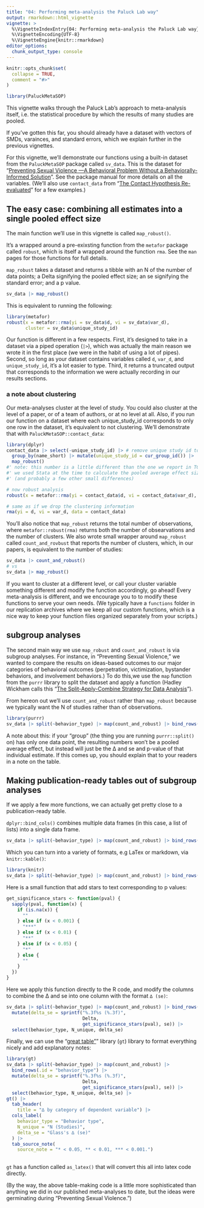 ```yaml
---
title: "04: Performing meta-analysis the Paluck Lab way"
output: rmarkdown::html_vignette
vignette: >
  %\VignetteIndexEntry{04: Performing meta-analysis the Paluck Lab way}
  %\VignetteEncoding{UTF-8}
  %\VignetteEngine{knitr::rmarkdown}
editor_options: 
  chunk_output_type: console
---
```


```r
knitr::opts_chunk$set(
  collapse = TRUE,
  comment = "#>"
)
```

```r
library(PaluckMetaSOP)
```

This vignette walks through the Paluck Lab's approach to meta-analysis itself, i.e. the statistical procedure by which the results of many studies are pooled. 

If you've gotten this far, you should already have a dataset with vectors of SMDs, varainces, and standard errors, which we explain further in the previous vignettes.

For this vignette, we'll demonstrate our functions using a built-in dataset from the `PaluckMetaSOP` package called `sv_data`. This is the dataset for "[Preventing Sexual Violence —A Behavioral Problem Without a Behaviorally-Informed Solution](https://osf.io/preprints/psyarxiv/xgbzj)". See the package manual for more details on all the variables. (We'll also use `contact_data` from "[The Contact Hypothesis Re-evaluated](https://www.cambridge.org/core/journals/behavioural-public-policy/article/contact-hypothesis-reevaluated/142C913E7FA9E121277B29E994124EC5)" for a few examples.)

## The easy case: combining all estimates into a single pooled effect size

The main function we'll use in this vignette is called `map_robust()`. 

It's a wrapped around a pre-exixsting function from the `metafor` package called `robust`, which is itself a wrapped around the function `rma`. See the `man` pages for those functions for full details.

`map_robust` takes a dataset and returns a tibble with an N of the number of data points; a Delta signifying the pooled effect size; an se signifying the standard error; and a p value.

```r
sv_data |> map_robust()
```

This is equivalent to running the following:
```r
library(metafor)
robust(x = metafor::rma(yi = sv_data$d, vi = sv_data$var_d), 
       cluster = sv_data$unique_study_id)
```

Our function is different in a few respects. First, it's designed to take in a dataset via a piped operation (`|>`), which was actually the main reason we wrote it in the first place (we were in the habit of using a lot of pipes). Second, so long as your dataset contains variables called `d`, `var_d`, and `unique_study_id`, it's a lot easier to type. Third, it returns a truncated output that corresponds to the information we were actually recording in our results sections.

### a note about clustering

Our meta-analyses cluster at the level of study. You could also cluster at the level of a paper, or of a team of authors, or at no level at all. Also, if you run our function on a dataset where each unique_study_id corresponds to only one row in the dataset, it's equivalent to not clustering. We'll demonstrate that with `PaluckMetaSOP::contact_data`:

```r
library(dplyr)
contact_data |> select(-unique_study_id) |> # remove unique study id to reconstruct it
  group_by(name_short) |> mutate(unique_study_id = cur_group_id()) |>
  map_robust()
#' note: this number is a little different than the one we report in TCHR
#' we used Stata at the time to calculate the pooled average effect size
#' (and probably a few other small differences)

# now robust analysis
robust(x = metafor::rma(yi = contact_data$d, vi = contact_data$var_d), cluster = contact_data$unique_study_id)

# same as if we drop the clustering information
rma(yi = d, vi = var_d, data = contact_data)
```

You'll also notice that `map_robust` returns the total number of observations, where `metafor::robust(rma)` returns both the number of obsearvations and the number of clusters. We also wrote small wrapper around `map_robust` called `count_and_rovbust` that reports the number of clusters, which, in our papers, is equivalent to the number of studies:

```r

sv_data |> count_and_robust()
# vs
sv_data |> map_robust()
```

If you want to cluster at a different level, or call your cluster variable something different and modify the function accordingly, go ahead! Every meta-analysis is different, and we encourage you to to modify these functions to serve your own needs. (We typically have a `functions` folder in our replication archives where we keep all our custom functions, which is a nice way to keep your function files organized separately from your scripts.)

## subgroup analyses

The second main way we use `map_robust` and `count_and_robust` is via subgroup analyses. For instance, in "Preventing Sexual Violence," we wanted to compare the results on ideas-based outcomes to our major categories of behavioral outcomes (perpetration, victimization, bystander behaviors, and involvement behaviors.) To do this,we use the `map` function from the `purrr` library to split the dataset and apply a function (Hadley Wickham calls this  "[The Split-Apply-Combine Strategy for Data Analysis](https://vita.had.co.nz/papers/plyr.pdf)").

From hereon out we'll use `count_and_robust` rather than `map_robust` because we typically want the N of studies rather than of observations.

```r
library(purrr)
sv_data |> split(~behavior_type) |> map(count_and_robust) |> bind_rows() 
```

A note about this: if your "group" (the thing you are running `purrr::split()` on) has only one data point, the resulting numbers won't be a pooled average effect, but instead will just be the ∆ and se and p-value of that individual estimate. If this comes up, you should explain that to your readers in a note on the table. 

## Making publication-ready tables out of subgroup analyses
If we apply a few more functions, we can actually get pretty close to a publication-ready table. 

`dplyr::bind_cols()` combines multiple data frames (in this case, a list of lists) into a single data frame.

```r

sv_data |> split(~behavior_type) |> map(count_and_robust) |> bind_rows(.id = "behavior_type")
```

Which you can turn into a variety of formats, e.g LaTex or markdown, via `knitr::kable()`:

```r
library(knitr)
sv_data |> split(~behavior_type) |> map(count_and_robust) |> bind_rows() |> kable('markdown')
```

Here is a small function that add stars to text corresponding to p values:
```r
get_significance_stars <- function(pval) {
  sapply(pval, function(x) {
    if (is.na(x)) {
      ""
    } else if (x < 0.001) {
      "***"
    } else if (x < 0.01) {
      "**"
    } else if (x < 0.05) {
      "*"
    } else {
      ""
    }
  })
}
```

Here we apply this function directly to the R code, and modify the columns to combine the ∆ and se into one column with the format `∆ (se)`: 

```r
sv_data |> split(~behavior_type) |> map(count_and_robust) |> bind_rows(.id = "behavior_type") |> 
  mutate(delta_se = sprintf("%.3f%s (%.3f)", 
                            Delta, 
                            get_significance_stars(pval), se)) |> 
  select(behavior_type, N_unique, delta_se)
```

Finally, we can use the "[great table"](https://gt.rstudio.com/)" library (`gt`) library to format everything nicely and add explanatory notes:

```r
library(gt) 
sv_data |> split(~behavior_type) |> map(count_and_robust) |> 
  bind_rows(.id = "behavior_type") |> 
  mutate(delta_se = sprintf("%.3f%s (%.3f)", 
                            Delta, 
                            get_significance_stars(pval), se)) |>
  select(behavior_type, N_unique, delta_se) |> 
gt() |>
  tab_header(
    title = "∆ by category of dependent variable") |>
  cols_label(
    behavior_type = "Behavior type",
    N_unique = "N (Studies)",
    delta_se = "Glass's ∆ (se)"
  ) |>
  tab_source_note(
    source_note = "* < 0.05, ** < 0.01, *** < 0.001.")
 
```

`gt` has a function called `as_latex()` that will convert this all into latex code directly. 

(By the way, the above table-making code is a little more sophisticated than anything we did in our  published meta-analyses to date, but the ideas were germinating during "Preventing Sexual Violence.")
